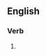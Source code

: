 ==English==

===Verb===
{{head|en|present participle}}

# {{present participle of|summarise|lang=en|nocat=1}}